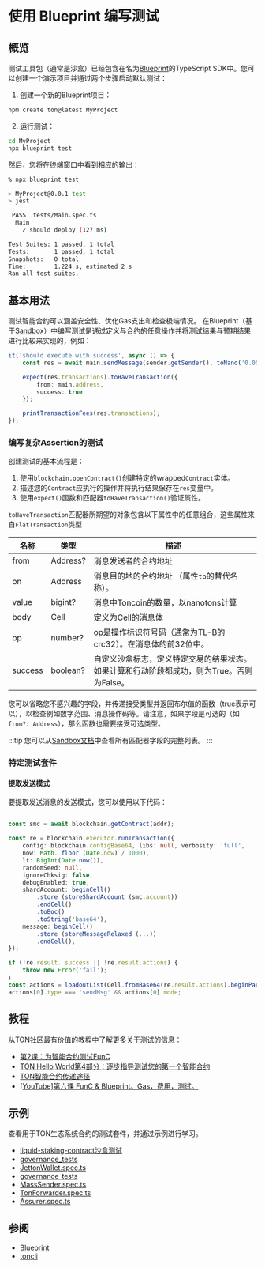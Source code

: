 # 使用 Blueprint 编写测试

## 概览

测试工具包（通常是沙盒）已经包含在名为[Blueprint](/develop/smart-contracts/sdk/javascript)的TypeScript SDK中。您可以创建一个演示项目并通过两个步骤启动默认测试：

1. 创建一个新的Blueprint项目：
```bash
npm create ton@latest MyProject
```

2. 运行测试：
```bash
cd MyProject
npx blueprint test
```

然后，您将在终端窗口中看到相应的输出：

```bash
% npx blueprint test

> MyProject@0.0.1 test
> jest

 PASS  tests/Main.spec.ts
  Main
    ✓ should deploy (127 ms)

Test Suites: 1 passed, 1 total
Tests:       1 passed, 1 total
Snapshots:   0 total
Time:        1.224 s, estimated 2 s
Ran all test suites.
```

## 基本用法
测试智能合约可以涵盖安全性、优化Gas支出和检查极端情况。
在Blueprint（基于[Sandbox](https://github.com/ton-org/sandbox)）中编写测试是通过定义与合约的任意操作并将测试结果与预期结果进行比较来实现的，例如：

```typescript
it('should execute with success', async () => {                                          // 测试用例的描述
    const res = await main.sendMessage(sender.getSender(), toNano('0.05')); // 执行合约main的操作并将结果保存在res中

    expect(res.transactions).toHaveTransaction({                           // 使用expect()函数配置预期结果
        from: main.address,                                                // 设置我们想要测试匹配属性的发送者
        success: true                                                      // 使用匹配属性success设置期望结果
    });

    printTransactionFees(res.transactions);                                // 打印有关花费的费用的详细信息
});
```


### 编写复杂Assertion的测试

创建测试的基本流程是：
1. 使用`blockchain.openContract()`创建特定的wrapped`Contract`实体。
2. 描述您的`Contract`应执行的操作并将执行结果保存在`res`变量中。
3. 使用`expect()`函数和匹配器`toHaveTransaction()`验证属性。

`toHaveTransaction`匹配器所期望的对象包含以下属性中的任意组合，这些属性来自`FlatTransaction`类型

| 名称                 | 类型          | 描述                                                                                                                                                         |
|----------------------|---------------|---------------------------------------------------------------------------------------------------------------------------------------------------------------------|
| from                 | Address?      | 消息发送者的合约地址                                                                                                                              |
| on                   | Address       | 消息目的地的合约地址  （属性`to`的替代名称）。                                                                               |
| value                | bigint?       | 消息中Toncoin的数量，以nanotons计算                                                                                                                       |
| body                 | Cell          | 定义为Cell的消息体                                                                                                                                              |
| op                   | number?       | op是操作标识符号码（通常为TL-B的crc32）。在消息体的前32位中。                                              |
|success| boolean?       | 自定义沙盒标志，定义特定交易的结果状态。如果计算和行动阶段都成功，则为True。否则为False。       |

您可以省略您不感兴趣的字段，并传递接受类型并返回布尔值的函数（true表示可以），以检查例如数字范围、消息操作码等。请注意，如果字段是可选的（如`from?: Address`），那么函数也需要接受可选类型。


:::tip
您可以从[Sandbox文档](https://github.com/ton-org/sandbox#test-a-transaction-with-matcher)中查看所有匹配器字段的完整列表。
:::

### 特定测试套件

#### 提取发送模式

要提取发送消息的发送模式，您可以使用以下代码：

```ts

const smc = await blockchain.getContract(addr);

const re = blockchain.executor.runTransaction({
    config: blockchain.configBase64, libs: null, verbosity: 'full',
    now: Math. floor (Date.now) / 1000),
    lt: BigInt(Date.now()),
    randomSeed: null,
    ignoreChksig: false,
    debugEnabled: true,
    shardAccount: beginCell()
        .store (storeShardAccount (smc.account))
        .endCell()
        .toBoc()
        .toString('base64'),
    message: beginCell()
        .store (storeMessageRelaxed (...))
        .endCell(),
});

if (!re.result. success || !re.result.actions) {
    throw new Error('fail');
｝
const actions = loadoutList(Cell.fromBase64(re.result.actions).beginParse());
actions[0].type === 'sendMsg' && actions[0].mode;

```


## 教程

从TON社区最有价值的教程中了解更多关于测试的信息：

* [第2课：为智能合约测试FunC](https://github.com/romanovichim/TonFunClessons_Eng/blob/main/lessons/smartcontract/2lesson/secondlesson.md)
* [TON Hello World第4部分：逐步指导测试您的第一个智能合约](https://ton-community.github.io/tutorials/04-testing/)
* [TON智能合约传递途径](https://dev.to/roma_i_m/ton-smart-contract-pipeline-write-simple-contract-and-compile-it-4pnh)
* [[YouTube]第六课 FunC & Blueprint。Gas，费用，测试。](https://youtu.be/3XIpKZ6wNcg)

## 示例

查看用于TON生态系统合约的测试套件，并通过示例进行学习。

* [liquid-staking-contract沙盒测试](https://github.com/ton-blockchain/liquid-staking-contract/tree/main/tests)
* [governance_tests](https://github.com/Trinketer22/governance_tests/blob/master/config_tests/tests/)
* [JettonWallet.spec.ts](https://github.com/EmelyanenkoK/modern_jetton/blob/master/tests/JettonWallet.spec.ts)
* [governance_tests](https://github.com/Trinketer22/governance_tests/blob/master/elector_tests/tests/complaint-test.fc)
* [MassSender.spec.ts](https://github.com/Gusarich/ton-mass-sender/blob/main/tests/MassSender.spec.ts)
* [TonForwarder.spec.ts](https://github.com/TrueCarry/ton-contract-forwarder/blob/main/src/contracts/ton-forwarder/TonForwarder.spec.ts)
* [Assurer.spec.ts](https://github.com/aSpite/dominant-assurance-contract/blob/main/tests/Assurer.spec.ts)

## 参阅
* [Blueprint](/develop/smart-contracts/sdk/javascript)
* [toncli](/develop/smart-contracts/testing/toncli)
